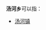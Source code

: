 '''汤河乡'''可以指：
{{PRC admin/disambig|13/08/26/215/000|41/12/24/204/000}}
* [[汤河镇|汤河镇]]
{{disambig|cat=三字中国乡名消歧义}}